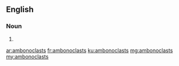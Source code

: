 ==English==

===Noun===
{{head|en|plural}}

# {{plural of|ambonoclast|lang=en|nocat=1}}

[[ar:ambonoclasts]]
[[fr:ambonoclasts]]
[[ku:ambonoclasts]]
[[mg:ambonoclasts]]
[[my:ambonoclasts]]